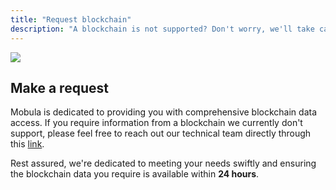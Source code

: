 ```yaml
---
title: "Request blockchain"
description: "A blockchain is not supported? Don't worry, we'll take care of it."
---
```


<Frame>
  <img src="https://i.imgur.com/D6I5M62.png" />
</Frame>

## Make a request

Mobula is dedicated to providing you with comprehensive blockchain data access. If you require information from a blockchain we currently don't support, please feel free to reach out our technical team directly through this [link](https://t.me/MobulaPartnerBot?start=Mobula_API_Custom_Blockchain).

Rest assured, we're dedicated to meeting your needs swiftly and ensuring the blockchain data you require is available within **24 hours**.
